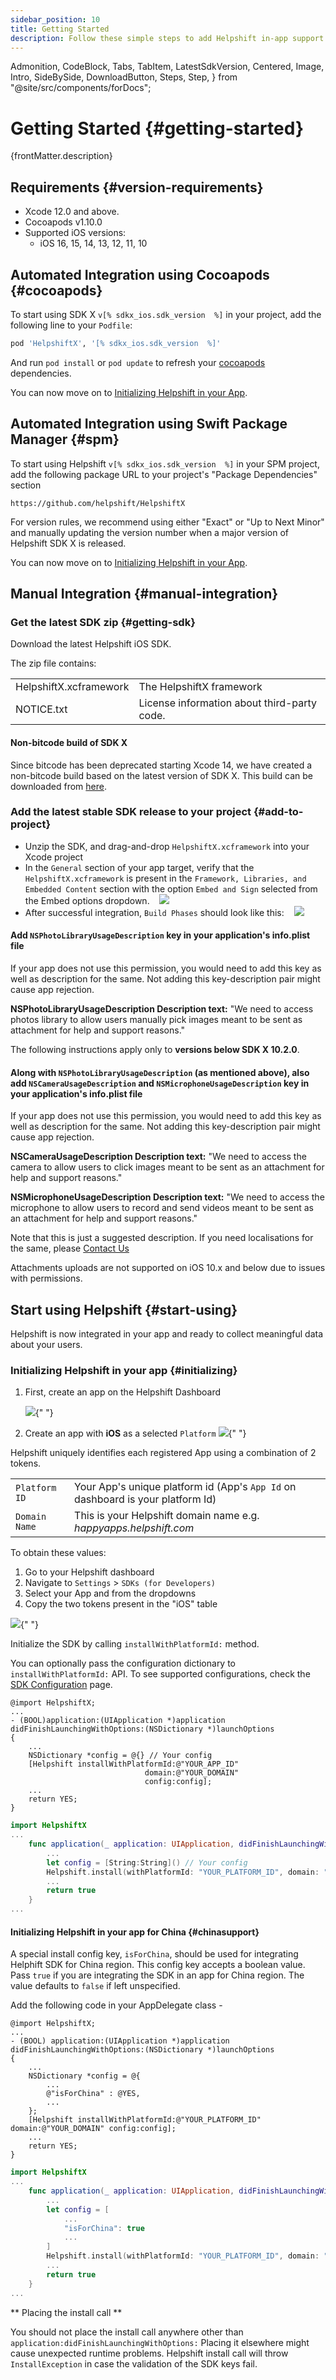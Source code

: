 ```yaml
---
sidebar_position: 10
title: Getting Started
description: Follow these simple steps to add Helpshift in-app support to your iOS app right away.
---
```


  Admonition,
  CodeBlock,
  Tabs,
  TabItem,
  LatestSdkVersion,
  Centered,
  Image,
  Intro,
  SideBySide,
  DownloadButton,
  Steps,
  Step,
} from "@site/src/components/forDocs";

# Getting Started {#getting-started}

<Intro>{frontMatter.description}</Intro>

## Requirements {#version-requirements}

- Xcode 12.0 and above.
- Cocoapods v1.10.0
- Supported iOS versions:
  - iOS 16, 15, 14, 13, 12, 11, 10

## Automated Integration using Cocoapods {#cocoapods}

To start using SDK X `v[% sdkx_ios.sdk_version  %]` in your project, add the following line to your `Podfile`:

```ruby
pod 'HelpshiftX', '[% sdkx_ios.sdk_version  %]'
```

And run `pod install` or `pod update` to refresh your [cocoapods](https://cocoapods.org/) dependencies.

You can now move on to [Initializing Helpshift in your App](#initializing).

## Automated Integration using Swift Package Manager {#spm}

To start using Helpshift `v[% sdkx_ios.sdk_version  %]` in your SPM project, add the following package URL to your project's "Package Dependencies" section

```text
https://github.com/helpshift/HelpshiftX
```

For version rules, we recommend using either "Exact" or "Up to Next Minor" and manually updating the version number when a major version of Helpshift SDK X is released.

You can now move on to [Initializing Helpshift in your App](#initializing).

## Manual Integration {#manual-integration}

### Get the latest SDK zip {#getting-sdk}

Download the latest Helpshift iOS SDK.

<DownloadButton
  text="Download SDK"
  link="[% sdkx_ios.sdk_url %]"
  classes="mb-4"
/>

The zip file contains:

<div className="text-sm compact ">

|                        |                                             |
| ---------------------- | ------------------------------------------- |
| HelpshiftX.xcframework | The HelpshiftX framework                    |
| NOTICE.txt             | License information about third-party code. |

</div>

<Admonition type="info" title="Note">

#### Non-bitcode build of SDK X

Since bitcode has been deprecated starting Xcode 14, we have created a non-bitcode build based on the latest version of SDK X. This build can be downloaded from [here](https://d3e51fp79zp4el.cloudfront.net/sdkx/latest/ios/helpshiftx-sdk-ios-non-bitcode.zip).

</Admonition>

### Add the latest stable SDK release to your project {#add-to-project}

- Unzip the SDK, and drag-and-drop `HelpshiftX.xcframework` into your Xcode project
- In the `General` section of your app target, verify that the `HelpshiftX.xcframework` is present in the `Framework, Libraries, and Embedded Content` section
  with the option `Embed and Sign` selected from the Embed options dropdown.
  &nbsp;&nbsp; <Image src="/static/books/sdkx_ios/embed_and_sign_framework.png"  width="full" />
- After successful integration, `Build Phases` should look like this:
  &nbsp;&nbsp; <Image src="/static/books/sdkx_ios/integration_screenshot.png"  width="full" />

<Admonition type="info" title="Note">

#### Add `NSPhotoLibraryUsageDescription` key in your application's info.plist file

If your app does not use this permission, you would need to add this key as well as description for the same. Not adding this key-description pair might cause app rejection.

**NSPhotoLibraryUsageDescription Description text:** "We need to access photos library to allow users manually pick images meant to be sent as attachment for help and support reasons."

</Admonition>

<Admonition type="info" title="Note">

The following instructions apply only to **versions below SDK X 10.2.0**.

#### Along with `NSPhotoLibraryUsageDescription` (as mentioned above), also add `NSCameraUsageDescription` and `NSMicrophoneUsageDescription` key in your application's info.plist file

If your app does not use this permission, you would need to add this key as well as description for the same. Not adding this key-description pair might cause app rejection.

**NSCameraUsageDescription Description text:** "We need to access the camera to allow users to click images meant to be sent as an attachment for help and support reasons."

**NSMicrophoneUsageDescription Description text:** "We need to access the microphone to allow users to record and send videos meant to be sent as an attachment for help and support reasons."

Note that this is just a suggested description. If you need localisations for the same, please <a href="https://support.helpshift.com/kb/contact/" target="_blank">Contact Us</a>

</Admonition>

<Admonition type="caution" title="Warning">

Attachments uploads are not supported on iOS 10.x and below due to issues with permissions.

</Admonition>

## Start using Helpshift {#start-using}

Helpshift is now integrated in your app and ready to collect meaningful data about your users.

### Initializing Helpshift in your app {#initializing}

1. First, create an app on the Helpshift Dashboard

   <Image src="/static/books/helpshiftx/add_app.png" width="full" />{" "}

2. Create an app with **iOS** as a selected `Platform`
   <Image src="/static/books/sdkx_ios/select_platform.png" width="full" />{" "}

Helpshift uniquely identifies each registered App using a combination
of 2 tokens.

<div className=" compact">

|               |                                                                                 |
| ------------- | ------------------------------------------------------------------------------- |
| `Platform ID` | Your App's unique platform id (App's `App Id` on dashboard is your platform Id) |
| `Domain Name` | This is your Helpshift domain name e.g. _happyapps.helpshift.com_               |

</div>

To obtain these values:

1. Go to your Helpshift dashboard
2. Navigate to `Settings` > `SDKs (for Developers)`
3. Select your App and from the dropdowns
4. Copy the two tokens present in the "iOS" table

<Image src="/static/books/sdkx_ios/copy_keys.png" width="full" />{" "}

Initialize the SDK by calling `installWithPlatformId:` method.

You can optionally pass the configuration dictionary to `installWithPlatformId:` API. To see supported configurations, check the [SDK Configuration](/sdkx_ios/sdk-configuration.mdx) page.

<Tabs>

<TabItem value="Using Objective-C" label="Using Objective-C">

```objc
@import HelpshiftX;
...
- (BOOL)application:(UIApplication *)application didFinishLaunchingWithOptions:(NSDictionary *)launchOptions
{
    ...
    NSDictionary *config = @{} // Your config
    [Helpshift installWithPlatformId:@"YOUR_APP_ID"
                              domain:@"YOUR_DOMAIN"
                              config:config];
    ...
    return YES;
}
```

</TabItem>
<TabItem value="Using Swift" label="Using Swift">

```swift
import HelpshiftX
...
    func application(_ application: UIApplication, didFinishLaunchingWithOptions launchOptions: [UIApplication.LaunchOptionsKey: Any]?) -> Bool {
        ...
        let config = [String:String]() // Your config
        Helpshift.install(withPlatformId: "YOUR_PLATFORM_ID", domain: "YOUR_DOMAIN", config: config)
        ...
        return true
    }
...
```

</TabItem>

</Tabs>


#### Initializing Helpshift in your app for China {#chinasupport}

A special install config key, `isForChina`, should be used for integrating Helphift SDK for China region.
This config key accepts a boolean value. Pass `true` if you are integrating the SDK in an app for China region. The value defaults to `false` if left unspecified.

Add the following code in your AppDelegate class -

<Tabs>

<TabItem value="Using Objective-C" label="Using Objective-C">

```objc
@import HelpshiftX;
...
- (BOOL) application:(UIApplication *)application didFinishLaunchingWithOptions:(NSDictionary *)launchOptions
{
    ...
    NSDictionary *config = @{
        ...
        @"isForChina" : @YES,
        ...
    };
    [Helpshift installWithPlatformId:@"YOUR_PLATFORM_ID" domain:@"YOUR_DOMAIN" config:config];
    ...
    return YES;
}
```

</TabItem>
<TabItem value="Using Swift" label="Using Swift">

```swift
import HelpshiftX
...
    func application(_ application: UIApplication, didFinishLaunchingWithOptions launchOptions: [UIApplication.LaunchOptionsKey : Any]? = nil) -> Bool {
        ...
        let config = [
            ...
            "isForChina": true
            ...
        ]
        Helpshift.install(withPlatformId: "YOUR_PLATFORM_ID", domain: "YOUR_DOMAIN", config: config)
        ...
        return true
    }
...
```
</TabItem>

</Tabs>

<Admonition type="danger" title="Important">

** Placing the install call **

You should not place the install call anywhere other than `application:didFinishLaunchingWithOptions:`
Placing it elsewhere might cause unexpected runtime problems.
Helpshift install call will throw `InstallException` in case the validation of the SDK keys fail.

</Admonition>
